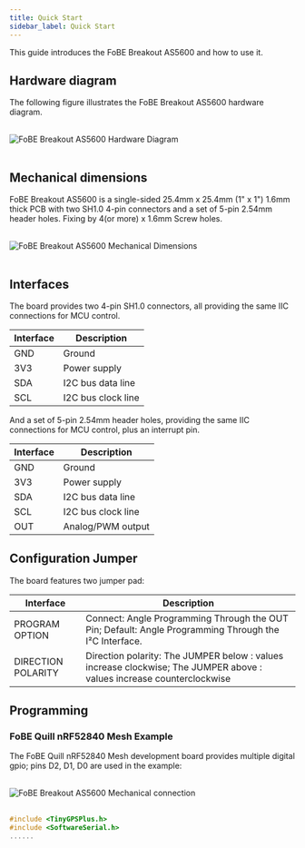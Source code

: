 ```yaml
---
title: Quick Start
sidebar_label: Quick Start
---
```


This guide introduces the FoBE Breakout AS5600 and how to use it.

## Hardware diagram

The following figure illustrates the FoBE Breakout AS5600 hardware diagram.

<br/>
<div style={{ textAlign: 'center' }}>
  <img src="/img/products/f2206-1a.digram.png" alt="FoBE Breakout AS5600 Hardware Diagram" style={{ width: '80%', height: 'auto' }} />
</div>
<br/>

## Mechanical dimensions

FoBE Breakout AS5600 is a single-sided 25.4mm x 25.4mm (1" x 1") 1.6mm thick PCB with two SH1.0 4-pin connectors and a set of 5-pin 2.54mm header holes. Fixing by 4(or more) x 1.6mm Screw holes.

<br/>
<div style={{ textAlign: 'center' }}>
  <img src="/img/products/f2206-1a.dimensions.png" alt="FoBE Breakout AS5600 Mechanical Dimensions" style={{ width: '80%', height: 'auto' }} />
</div>
<br/>

## Interfaces

The board provides two 4-pin SH1.0 connectors, all providing the same IIC connections for MCU control.

  |Interface                           |Description |
  |-------------------------------|---------|
  |GND  |Ground       |
  |3V3 |Power supply       |
  |SDA |I2C bus data line       |
  |SCL |I2C bus clock line       |

And a set of 5-pin 2.54mm header holes, providing the same IIC connections for MCU control, plus an interrupt pin.

  |Interface                           |Description |
  |-------------------------------|---------|
  |GND  |Ground       |
  |3V3 |Power supply       |
  |SDA |I2C bus data line       |
  |SCL |I2C bus clock line       |
  |OUT |Analog/PWM output|

## Configuration Jumper

The board features two jumper pad:

|Interface                           |Description |
|-------------------------------|---------|
|PROGRAM OPTION |Connect: Angle Programming Through the OUT Pin; Default: Angle Programming Through the I²C Interface. |
|DIRECTION POLARITY| Direction polarity: The JUMPER below : values increase clockwise; The JUMPER above : values increase counterclockwise |

## Programming

### FoBE Quill nRF52840 Mesh Example
The FoBE Quill nRF52840 Mesh development board provides multiple digital gpio; pins D2, D1, D0 are used in the example:

<br/>
<div style={{ textAlign: 'center' }}>
  <img src="/img/products/f2206-1a.connection.png" alt="FoBE Breakout AS5600 Mechanical connection" style={{ width: '80%', height: 'auto' }} />
</div>
<br/>

```C++
#include <TinyGPSPlus.h>
#include <SoftwareSerial.h>
......
```